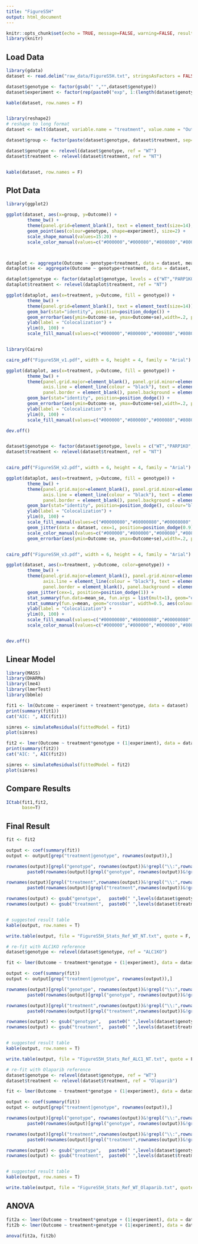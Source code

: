 ```yaml
---
title: "FigureS5H"
output: html_document
---
```



<style>
pre {
  overflow-x: auto;
}
pre code {
  word-wrap: normal;
  white-space: pre;
}
.table{
  width:auto;
  font-size: 10px;
}
</style>

```r
knitr::opts_chunk$set(echo = TRUE, message=FALSE, warning=FALSE, results=TRUE, fig.align='center', fig.height=5, fig.width=8)
library(knitr)
```


## Load Data


```r
library(gdata)
dataset <- read.delim("raw_data/FigureS5H.txt", stringsAsFactors = FALSE)

dataset$genotype <- factor(gsub(" ","",dataset$genotype))
dataset$experiment <- factor(rep(paste0("exp", 1:(length(dataset$genotype)/length(levels(dataset$genotype)))), each= length(levels(dataset$genotype))))

kable(dataset, row.names = F)


library(reshape2)
# reshape to long format
dataset <- melt(dataset, variable.name = "treatment", value.name = "Outcome")

dataset$group <- factor(paste(dataset$genotype, dataset$treatment, sep="+"))

dataset$genotype <- relevel(dataset$genotype, ref = "WT")
dataset$treatment <- relevel(dataset$treatment, ref = "NT")


kable(dataset, row.names = F)
```


## Plot Data


```r
library(ggplot2)

ggplot(dataset, aes(x=group, y=Outcome)) + 
        theme_bw() +
        theme(panel.grid=element_blank(), text = element_text(size=14), axis.text.x = element_text(angle = 90, hjust = 1)) +
        geom_point(aes(colour=genotype, shape=experiment), size=2) +        
        scale_shape_manual(values=15:20) +
        scale_color_manual(values=c("#000000","#000080","#808080","#800000"))



dataplot <- aggregate(Outcome ~ genotype+treatment, data = dataset, mean)
dataplot$se <- aggregate(Outcome ~ genotype+treatment, data = dataset, FUN = function(x){ sd(x)/sqrt(length(x))})$Outcome

dataplot$genotype <- factor(dataplot$genotype, levels = c("WT","PARP1KO","ALC1KO","ALC1KOPARP1KO"))
dataplot$treatment <- relevel(dataplot$treatment, ref = "NT")

ggplot(dataplot, aes(x=treatment, y=Outcome, fill = genotype)) + 
        theme_bw() +
        theme(panel.grid=element_blank(), text = element_text(size=14)) +
        geom_bar(stat="identity", position=position_dodge()) +
        geom_errorbar(aes(ymin=Outcome-se, ymax=Outcome+se),width=.2, position=position_dodge(.9)) +
        ylab(label = "Colocalization") +
        ylim(0, 100) +
        scale_fill_manual(values=c("#000000","#800000","#000080","#808080"))


library(Cairo)

cairo_pdf("FigureS5H_v1.pdf", width = 6, height = 4, family = "Arial")

ggplot(dataplot, aes(x=treatment, y=Outcome, fill = genotype)) + 
        theme_bw() +
        theme(panel.grid.major=element_blank(), panel.grid.minor=element_blank(), 
              axis.line = element_line(colour = "black"), text = element_text(size=14),
              panel.border = element_blank(), panel.background = element_blank()) +
        geom_bar(stat="identity", position=position_dodge()) +
        geom_errorbar(aes(ymin=Outcome-se, ymax=Outcome+se),width=.2, position=position_dodge(.9)) +
        ylab(label = "Colocalization") +
        ylim(0, 100) +
        scale_fill_manual(values=c("#000000","#800000","#000080","#808080"))

dev.off()


dataset$genotype <- factor(dataset$genotype, levels = c("WT","PARP1KO","ALC1KO","ALC1KOPARP1KO"))
dataset$treatment <- relevel(dataset$treatment, ref = "NT")


cairo_pdf("FigureS5H_v2.pdf", width = 6, height = 4, family = "Arial")

ggplot(dataplot, aes(x=treatment, y=Outcome, fill = genotype)) + 
        theme_bw() +
        theme(panel.grid.major=element_blank(), panel.grid.minor=element_blank(), 
              axis.line = element_line(colour = "black"), text = element_text(size=14),
              panel.border = element_blank(), panel.background = element_blank()) +
        geom_bar(stat="identity", position=position_dodge(), colour="black") +
        ylab(label = "Colocalization") +
        ylim(0, 100) +
        scale_fill_manual(values=c("#00000080","#80000080","#00008080","#80808080")) +
        geom_jitter(data = dataset, cex=1, position=position_dodge(0.9),  aes(colour=genotype)) +
        scale_color_manual(values=c("#000000","#800000","#000080","#808080")) +
        geom_errorbar(aes(ymin=Outcome-se, ymax=Outcome+se),width=.2, position=position_dodge(.9)) 


cairo_pdf("FigureS5H_v3.pdf", width = 6, height = 4, family = "Arial")

ggplot(dataset, aes(x=treatment, y=Outcome, color=genotype)) +
        theme_bw() +
        theme(panel.grid.major=element_blank(), panel.grid.minor=element_blank(), 
              axis.line = element_line(colour = "black"), text = element_text(size=14),
              panel.border = element_blank(), panel.background = element_blank()) +
        geom_jitter(cex=1, position=position_dodge(1)) +
        stat_summary(fun.data=mean_se, fun.args = list(mult=1), geom="errorbar", width=0.25, aes(colour=genotype), position=position_dodge(1)) +
        stat_summary(fun.y=mean, geom="crossbar", width=0.5, aes(colour=genotype), position=position_dodge(1)) +
        ylab(label = "Colocalization") +
        ylim(0, 100) +
        scale_fill_manual(values=c("#00000080","#80000080","#00008080","#80808080")) +
        scale_color_manual(values=c("#000000","#800000","#000080","#808080"))


dev.off()

```



## Linear Model


```r
library(MASS)
library(DHARMa)
library(lme4)
library(lmerTest)
library(bbmle)
```


```r
fit1 <- lm(Outcome ~ experiment + treatment*genotype, data = dataset)
print(summary(fit1))
cat("AIC: ", AIC(fit1))

simres <- simulateResiduals(fittedModel = fit1)
plot(simres)
```

```r
fit2 <- lmer(Outcome ~ treatment*genotype + (1|experiment), data = dataset)
print(summary(fit2))
cat("AIC: ", AIC(fit2))

simres <- simulateResiduals(fittedModel = fit2)
plot(simres)
```


## Compare Results


```r
ICtab(fit1,fit2,
      base=T)
```

## Final Result

```r
fit <- fit2

output <- coef(summary(fit))
output <- output[grep("treatment|genotype", rownames(output)),]

rownames(output)[grepl("genotype", rownames(output))&!grepl("\\:",rownames(output))] <- 
        paste0(rownames(output)[grepl("genotype", rownames(output))&!grepl("\\:",rownames(output))], " in ", levels(dataset$treatment)[1])

rownames(output)[grepl("treatment",rownames(output))&!grepl("\\:",rownames(output))] <- 
        paste0(rownames(output)[grepl("treatment",rownames(output))&!grepl("\\:",rownames(output))], " in ", levels(dataset$genotype)[1])

rownames(output) <- gsub("genotype",   paste0(" ",levels(dataset$genotype)[1], " vs. "), rownames(output))
rownames(output) <- gsub("treatment",  paste0(" ",levels(dataset$treatment)[1], " vs. "), rownames(output))


# suggested result table
kable(output, row.names = T)

write.table(output, file = "FigureS5H_Stats_Ref_WT_NT.txt", quote = F, sep = "\t", row.names = T, col.names = NA)
```

```r
# re-fit with ALC1KO reference
dataset$genotype <- relevel(dataset$genotype, ref = "ALC1KO")

fit <- lmer(Outcome ~ treatment*genotype + (1|experiment), data = dataset)

output <- coef(summary(fit))
output <- output[grep("treatment|genotype", rownames(output)),]

rownames(output)[grepl("genotype", rownames(output))&!grepl("\\:",rownames(output))] <- 
        paste0(rownames(output)[grepl("genotype", rownames(output))&!grepl("\\:",rownames(output))], " in ", levels(dataset$treatment)[1])

rownames(output)[grepl("treatment",rownames(output))&!grepl("\\:",rownames(output))] <- 
        paste0(rownames(output)[grepl("treatment",rownames(output))&!grepl("\\:",rownames(output))], " in ", levels(dataset$genotype)[1])

rownames(output) <- gsub("genotype",   paste0(" ",levels(dataset$genotype)[1], " vs. "), rownames(output))
rownames(output) <- gsub("treatment",  paste0(" ",levels(dataset$treatment)[1], " vs. "), rownames(output))


# suggested result table
kable(output, row.names = T)

write.table(output, file = "FigureS5H_Stats_Ref_ALC1_NT.txt", quote = F, sep = "\t", row.names = T, col.names = NA)
```


```r
# re-fit with Olaparib reference
dataset$genotype <- relevel(dataset$genotype, ref = "WT")
dataset$treatment <- relevel(dataset$treatment, ref = "Olaparib")

fit <- lmer(Outcome ~ treatment*genotype + (1|experiment), data = dataset)

output <- coef(summary(fit))
output <- output[grep("treatment|genotype", rownames(output)),]

rownames(output)[grepl("genotype", rownames(output))&!grepl("\\:",rownames(output))] <- 
        paste0(rownames(output)[grepl("genotype", rownames(output))&!grepl("\\:",rownames(output))], " in ", levels(dataset$treatment)[1])

rownames(output)[grepl("treatment",rownames(output))&!grepl("\\:",rownames(output))] <- 
        paste0(rownames(output)[grepl("treatment",rownames(output))&!grepl("\\:",rownames(output))], " in ", levels(dataset$genotype)[1])

rownames(output) <- gsub("genotype",   paste0(" ",levels(dataset$genotype)[1], " vs. "), rownames(output))
rownames(output) <- gsub("treatment",  paste0(" ",levels(dataset$treatment)[1], " vs. "), rownames(output))


# suggested result table
kable(output, row.names = T)

write.table(output, file = "FigureS5H_Stats_Ref_WT_Olaparib.txt", quote = F, sep = "\t", row.names = T, col.names = NA)
```



## ANOVA


```r
fit2a <- lmer(Outcome ~ treatment*genotype + (1|experiment), data = dataset)
fit2b <- lmer(Outcome ~ treatment+genotype + (1|experiment), data = dataset)

anova(fit2a, fit2b)

```

